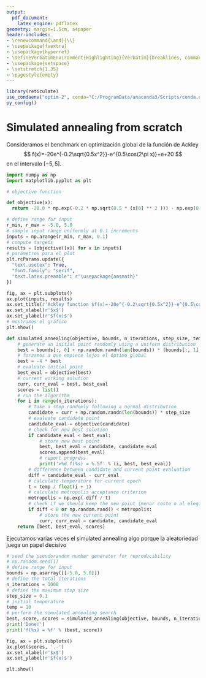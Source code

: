 ```yaml
---
output:
  pdf_document:
    latex_engine: pdflatex
geometry: margin=1.5cm, a4paper
header-includes:
- \renewcommand{\and}{\\}
- \usepackage{fvextra}
- \usepackage{hyperref}
- \DefineVerbatimEnvironment{Highlighting}{Verbatim}{breaklines, commandchars=\\\{\}}
- \usepackage{setspace}
- \setstretch{1.35}
- \pagestyle{empty}
---
```


```r
library(reticulate)
use_condaenv("optim-2", conda="C:/ProgramData/anaconda3/Scripts/conda.exe", required = TRUE)
py_config()
```

# Simulated annealing from scratch

Consideramos el benchmark en optimización global de la función de Ackley $$
f(x)=-20e^{-0.2\sqrt{0.5x^2}}-e^{0.5\cos(2\pi x)}+e+20
$$ en el intervalo $[-5,5]$.

```python
import numpy as np
import matplotlib.pyplot as plt

# objective function

def objective(x):
  return -20.0 * np.exp(-0.2 * np.sqrt(0.5 * (x[0] ** 2 ))) - np.exp(0.5 * (np.cos( 2 * np.pi * x[0]))) + np.e + 20

# define range for input
r_min, r_max = -5.0, 5.0
# sample input range uniformly at 0.1 increments
inputs = np.arange(r_min, r_max, 0.1)
# compute targets
results = [objective([x]) for x in inputs]
# parámetros para el plot
plt.rcParams.update({
  "text.usetex": True,
  "font.family": "serif",
  "text.latex.preamble": r"\usepackage{amsmath}"
})

fig, ax = plt.subplots()
ax.plot(inputs, results)
ax.set_title(r'Ackley function $f(x)=-20e^{-0.2\sqrt{0.5x^2}}-e^{0.5\cos(2\pi x)}+e+20$')
ax.set_xlabel(r'$x$')
ax.set_ylabel(r'$f(x)$')
# mostramos el gráfico
plt.show()
```

```python
def simulated_annealing(objective, bounds, n_iterations, step_size, temp):
    # generate an initial point randomly using a uniform distribution
    best = bounds[:, 0] + np.random.randn(len(bounds)) * (bounds[:, 1] - bounds[:, 0])
    # forzamos a que empiece lejos el óptimo global
    best = -4 * best
    # evaluate initial point
    best_eval = objective(best)
    # current working solution
    curr, curr_eval = best, best_eval
    scores = list()
    # run the algorithm
    for i in range(n_iterations):
        # take a step randomly following a normal distribution
        candidate = curr + np.random.randn(len(bounds)) * step_size
        # evaluate candidate point
        candidate_eval = objective(candidate)
        # check for new best solution
        if candidate_eval < best_eval:
            # store new best point
            best, best_eval = candidate, candidate_eval
            scores.append(best_eval)
            # report progress
            print('>%d f(%s) = %.5f' % (i, best, best_eval))
        # difference between candidate and current point evaluation
        diff = candidate_eval - curr_eval
        # calculate temperature for current epoch
        t = temp / float(i + 1)
        # calculate metropolis acceptance criterion
        metropolis = np.exp(-diff / t)
        # check if we should keep the new point (menor coste o al elegir un número aleatorio)
        if diff < 0 or np.random.rand() < metropolis:
            # store the new current point
            curr, curr_eval = candidate, candidate_eval
    return [best, best_eval, scores]
```

Ejecutamos varias veces el simulated annealing algo porque la aleatoriedad juega un papel decisivo

```python
# seed the pseudorandom number generator for reproducibility
# np.random.seed(1)
# define range for input
bounds = np.asarray([[-5.0, 5.0]])
# define the total iterations
n_iterations = 1000
# define the maximum step size
step_size = 0.1
# initial temperature
temp = 10
# perform the simulated annealing search
best, score, scores = simulated_annealing(objective, bounds, n_iterations, step_size, temp)
print('Done!')
print('f(%s) = %f' % (best, score))

fig, ax = plt.subplots()
ax.plot(scores, '.-')
ax.set_xlabel(r'$x$')
ax.set_ylabel(r'$f(x)$')

plt.show()
```
